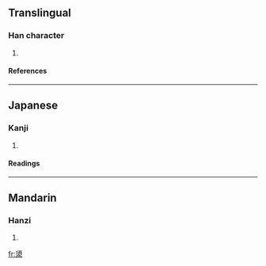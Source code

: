 ==Translingual==
===Han character===
{{Han char|rn=85|rad=水|as=12|sn=16|four=|canj=竹金水 (HCE)}}
# {{defn|Han|sort=水12}}
====References====
{{Han ref|kx=0651.230|dkj=18314|hdz=31734.070|uh=6F83|ud=28547}}

----
==Japanese==
===Kanji===
{{ja-kanji|grade=|rs=水12}}
# {{defn|Japanese}} 
====Readings====
{{ja-readings|on=[[げい]] (gei), [[きょう]] (kyō)|kun=[[きよい]] (kiyoi)}}

----
==Mandarin==
===Hanzi===
{{cmn-hanzi|pin=[[jiòng]] (jiong4)|wg=chiung<sup>4</sup>}}
# {{defn|Mandarin}}

[[fr:澃]]